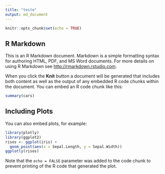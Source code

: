 ```yaml
---
title: "teste"
output: md_document
---
```


```r
knitr::opts_chunk$set(echo = TRUE)
```

## R Markdown

This is an R Markdown document. Markdown is a simple formatting syntax for authoring HTML, PDF, and MS Word documents. For more details on using R Markdown see <http://rmarkdown.rstudio.com>.

When you click the **Knit** button a document will be generated that includes both content as well as the output of any embedded R code chunks within the document. You can embed an R code chunk like this:

```r
summary(cars)
```

## Including Plots

You can also embed plots, for example:

```r
library(plotly)
library(ggplot2)
risos <- ggplot(iris) + 
  geom_point(aes(x = Sepal.Length, y = Sepal.Width))
ggplotly(risos)
```

Note that the `echo = FALSE` parameter was added to the code chunk to prevent printing of the R code that generated the plot.
